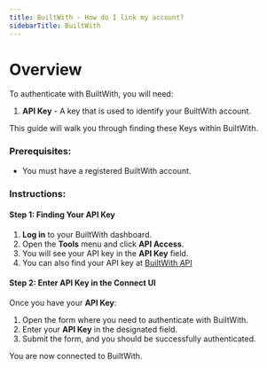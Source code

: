 ```yaml
---
title: BuiltWith - How do I link my account?
sidebarTitle: BuiltWith
---
```


# Overview

To authenticate with BuiltWith, you will need:

1. **API Key** - A key that is used to identify your BuiltWith account.

This guide will walk you through finding these Keys within BuiltWith.

### Prerequisites:

- You must have a registered BuiltWith account.

### Instructions:

#### Step 1: Finding Your API Key

1. **Log in** to your BuiltWith dashboard.
2. Open the **Tools** menu and click **API Access**.
3. You will see your API key in the **API Key** field.
4. You can also find your API key at [BuiltWith API](https://api.builtwith.com/)

#### Step 2: Enter API Key in the Connect UI

Once you have your **API Key**:

1. Open the form where you need to authenticate with BuiltWith.
2. Enter your **API Key** in the designated field.
3. Submit the form, and you should be successfully authenticated.

You are now connected to BuiltWith.
